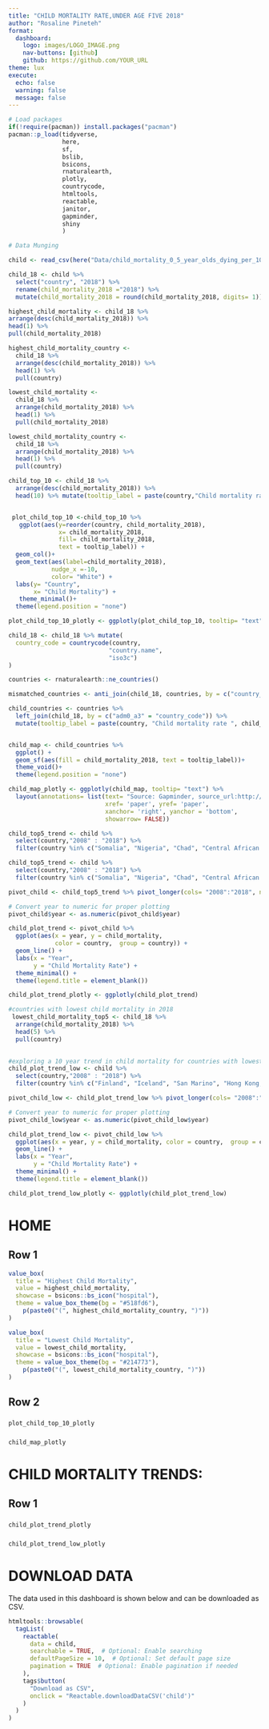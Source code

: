 ```yaml
--- 
title: "CHILD MORTALITY RATE,UNDER AGE FIVE 2018"
author: "Rosaline Pineteh"
format: 
  dashboard:
    logo: images/LOGO_IMAGE.png
    nav-buttons: [github]
    github: https://github.com/YOUR_URL
theme: lux
execute:
  echo: false
  warning: false
  message: false
---
```


```r
# Load packages 
if(!require(pacman)) install.packages("pacman")
pacman::p_load(tidyverse, 
               here,
               sf,
               bslib, 
               bsicons,
               rnaturalearth, 
               plotly, 
               countrycode, 
               htmltools, 
               reactable,
               janitor, 
               gapminder,
               shiny
               )
```

```r
# Data Munging

child <- read_csv(here("Data/child_mortality_0_5_year_olds_dying_per_1000_born.csv"))

child_18 <- child %>% 
  select("country", "2018") %>% 
  rename(child_mortality_2018 ="2018") %>% 
  mutate(child_mortality_2018 = round(child_mortality_2018, digits= 1))  
```


```r
highest_child_mortality <- child_18 %>% 
arrange(desc(child_mortality_2018)) %>% 
head(1) %>% 
pull(child_mortality_2018) 
```

```r
highest_child_mortality_country <- 
  child_18 %>% 
  arrange(desc(child_mortality_2018)) %>% 
  head(1) %>% 
  pull(country) 

```


```r
lowest_child_mortality <- 
  child_18 %>% 
  arrange(child_mortality_2018) %>% 
  head(1) %>% 
  pull(child_mortality_2018)
```

```r
lowest_child_mortality_country <- 
  child_18 %>% 
  arrange(child_mortality_2018) %>% 
  head(1) %>% 
  pull(country)
```



```r
child_top_10 <- child_18 %>% 
  arrange(desc(child_mortality_2018)) %>% 
  head(10) %>% mutate(tooltip_label = paste(country,"Child mortality rate ", child_mortality_2018, sep= ": "))


 plot_child_top_10 <-child_top_10 %>% 
   ggplot(aes(y=reorder(country, child_mortality_2018), 
              x= child_mortality_2018, 
              fill= child_mortality_2018,
              text = tooltip_label)) +
  geom_col()+
  geom_text(aes(label=child_mortality_2018),
            nudge_x =-10,
            color= "White") +
  labs(y= "Country",
       x= "Child Mortality") +
   theme_minimal()+
  theme(legend.position = "none")

plot_child_top_10_plotly <- ggplotly(plot_child_top_10, tooltip= "text") 
```

```r

child_18 <- child_18 %>% mutate(
  country_code = countrycode(country,
                            "country.name",
                            "iso3c")
)

countries <- rnaturalearth::ne_countries()

mismatched_countries <- anti_join(child_18, countries, by = c("country_code" = "adm0_a3"))

child_countries <- countries %>%  
  left_join(child_18, by = c("adm0_a3" = "country_code")) %>% 
  mutate(tooltip_label = paste(country, "Child mortality rate ", child_mortality_2018, sep= ": ") )


child_map <- child_countries %>% 
  ggplot() +
  geom_sf(aes(fill = child_mortality_2018, text = tooltip_label))+
  theme_void()+
  theme(legend.position = "none")

child_map_plotly <- ggplotly(child_map, tooltip= "text") %>% 
  layout(annotations= list(text= "Source: Gapminder, source_url:http://gapm.io/du5mr", x=1, y=0, 
                           xref= 'paper', yref= 'paper',
                           xanchor= 'right', yanchor = 'bottom',
                           showarrow= FALSE))
```


```r
child_top5_trend <- child %>% 
  select(country,"2008" : "2018") %>% 
  filter(country %in% c("Somalia", "Nigeria", "Chad", "Central African Republic", "Sierra Leone")) #filter Top 5 countries with highest child mortality
```


```r
child_top5_trend <- child %>% 
  select(country,"2008" : "2018") %>% 
  filter(country %in% c("Somalia", "Nigeria", "Chad", "Central African Republic", "Sierra Leone"))

pivot_child <- child_top5_trend %>% pivot_longer(cols= "2008":"2018", names_to = "year", values_to = "child_mortality")

# Convert year to numeric for proper plotting
pivot_child$year <- as.numeric(pivot_child$year)

child_plot_trend <- pivot_child %>%
  ggplot(aes(x = year, y = child_mortality, 
             color = country,  group = country)) +
  geom_line() +
  labs(x = "Year",
       y = "Child Mortality Rate") +
  theme_minimal() +
  theme(legend.title = element_blank())

child_plot_trend_plotly <- ggplotly(child_plot_trend)

```


```r
#countries with lowest child mortality in 2018
 lowest_child_mortality_top5 <- child_18 %>% 
  arrange(child_mortality_2018) %>% 
  head(5) %>% 
  pull(country)
 

#exploring a 10 year trend in child mortality for countries with lowest child mortality
child_plot_trend_low <- child %>%
  select(country,"2008" : "2018") %>%
  filter(country %in% c("Finland", "Iceland", "San Marino", "Hong Kong, China", "Slovenia")) #filter top 5 countries with lowest child mortality rate

pivot_child_low <- child_plot_trend_low %>% pivot_longer(cols= "2008":"2018", names_to = "year", values_to = "child_mortality")

# Convert year to numeric for proper plotting
pivot_child_low$year <- as.numeric(pivot_child_low$year)

child_plot_trend_low <- pivot_child_low %>%
  ggplot(aes(x = year, y = child_mortality, color = country,  group = country)) +
  geom_line() +
  labs(x = "Year",
       y = "Child Mortality Rate") +
  theme_minimal() +
  theme(legend.title = element_blank())

child_plot_trend_low_plotly <- ggplotly(child_plot_trend_low)
```

# HOME

## Row 1{height=30%}
```r
value_box(
  title = "Highest Child Mortality",
  value = highest_child_mortality,
  showcase = bsicons::bs_icon("hospital"),
  theme = value_box_theme(bg = "#518fd6"),
    p(paste0("(", highest_child_mortality_country, ")"))
)
```


```r
value_box(
  title = "Lowest Child Mortality",
  value = lowest_child_mortality,
  showcase = bsicons::bs_icon("hospital"),
  theme = value_box_theme(bg = "#214773"),
    p(paste0("(", lowest_child_mortality_country, ")"))
)
```


## Row 2{height=70%}

### {width=30%}
```r
plot_child_top_10_plotly
```

### {width=70%}
```r

child_map_plotly
```

# CHILD MORTALITY TRENDS: 

## Row 1{height=100%}

### {width=60%}

```r

child_plot_trend_plotly
```

### {width=40%}

```r

child_plot_trend_low_plotly
```


# DOWNLOAD DATA
The data used in this dashboard is shown below and can be downloaded as  CSV.
```r
htmltools::browsable(
  tagList(
    reactable(
      data = child,  
      searchable = TRUE,  # Optional: Enable searching
      defaultPageSize = 10,  # Optional: Set default page size
      pagination = TRUE  # Optional: Enable pagination if needed
    ),
    tags$button(
      "Download as CSV",
      onclick = "Reactable.downloadDataCSV('child')"
    )
  )
)

```



